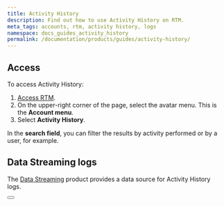 ```yaml
---
title: Activity History
description: Find out how to use Activity History on RTM.
meta_tags: accounts, rtm, activity history, logs
namespace: docs_guides_activity_history
permalink: /documentation/products/guides/activity-history/
---
```



## Access

To access Activity History:

1. [Access RTM](https://manager.azion.com/).
2. On the upper-right corner of the page, select the avatar menu. This is the **Account menu**.
3. Select **Activity History**.

In the **search field**, you can filter the results by activity performed or by a user, for example.

## Data Streaming logs

The [Data Streaming](/en/documentation/products/data-streaming/) product provides a data source for Activity History logs.

<Button href="/en/documentation/products/guides/use-data-streaming/" text="use data streaming"></Button>
